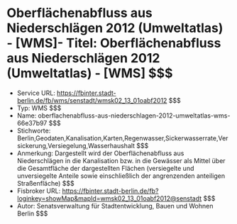 # Oberflächenabfluss aus Niederschlägen 2012 (Umweltatlas) - [WMS]- Titel: Oberflächenabfluss aus Niederschlägen 2012 (Umweltatlas) - [WMS] $$$
- Service URL: https://fbinter.stadt-berlin.de/fb/wms/senstadt/wmsk02_13_01oabf2012 $$$
- Typ: WMS $$$
- Name: oberflachenabfluss-aus-niederschlagen-2012-umweltatlas-wms-66e37b97 $$$
- Stichworte: Berlin,Geodaten,Kanalisation,Karten,Regenwasser,Sickerwasserrate,Versickerung,Versiegelung,Wasserhaushalt $$$
- Anmerkung: Dargestellt wird der Oberflächenabfluss aus Niederschlägen in die Kanalisation bzw. in die Gewässer als Mittel über die Gesamtfläche der dargestellten Flächen (versiegelte und unversiegelte Anteile sowie einschließlich der angrenzenden anteiligen Straßenfläche) $$$
- Fisbroker URL: https://fbinter.stadt-berlin.de/fb?loginkey=showMap&mapId=wmsk02_13_01oabf2012@senstadt $$$
- Autor: Senatsverwaltung für Stadtentwicklung, Bauen und Wohnen Berlin $$$
